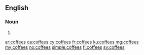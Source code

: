 ==English==

===Noun===
{{head|en|plural}}

# {{plural of|coffee|lang=en}}

[[ar:coffees]]
[[ca:coffees]]
[[cy:coffees]]
[[fr:coffees]]
[[ku:coffees]]
[[mg:coffees]]
[[my:coffees]]
[[no:coffees]]
[[simple:coffees]]
[[fi:coffees]]
[[sv:coffees]]